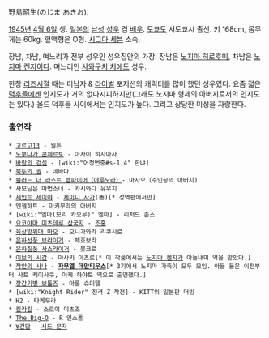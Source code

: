 野島昭生(のじま あきお).

[[1945년]] [[4월 6일]] 생. [[일본]]의 [[남성]] [[성우]] 겸 [[배우]]. [[도쿄]]도 서토쿄시 출신. 키 168cm, 몸무게는 60kg. 혈액형은 O형. [[시그마 세븐]] 소속.

장남, 차남, 며느리가 전부 성우인 성우집안의 가장. 장남은 [[노지마 히로후미]], 차남은 [[노지마 켄지]]이다. 며느리인 [[사와구치 치에]]도 성우.

한창 [[리즈시절]] 때는 미남자 & [[라이벌]] 포지션의 캐릭터를 많이 했던 성우였다. 요즘 젋은 [[덕후]]들에겐 인지도가 거의 없다시피하지만(그래도 노지마 형제의 아버지로서의 인지도는 있다.) 올드 덕후들 사이에서는 인지도가 높다. 그리고 상당한 미성을 자랑한다.

=== 출연작 ===
 * [[고르고13]] - 월튼
 * [[노부나가 콘체르토]] - 아자이 히사마사
 * [[바람의 검심]] - [wiki:"어정번중#s-1.4" 한냐]
 * [[북두의 권]] - 네바다
 * [[블러드 더 라스트 뱀파이어（야루도라）]]- 마사오（주인공의 아버지)
 * 사모님은 마법소녀 - 카시와다 유우지
 * [[세인트 세이야]] - [[제미니 사가]](善)[* 성역편에서만]
 * 엔젤하트 - 마키무라의 아버지
 * [wiki:"엠마(모리 카오루)" 엠마] - 리처드 존스
 * [[요코야마 미츠테루 삼국지]] - [[조홍]]
 * [[육상방위대 마오]] - 오니가와라 리쿠시로
 * [[은하선풍 브라이거]] - 체호보라
 * [[은하질풍 사스라이거]] - 붓코로
 * [[이브의 시간]] - 마사키 아츠로[* 이 작품에서는 [[노지마 켄지]]가 아들내미 역을 맡았다.]
 * [[작안의 샤나]] - '''[[자무엘 데만티우스]]'''[* 3기에서 노지마 가족이 모두 모임. 아들 둘은 이전부터 사토 케이사쿠, 이케 하야토 역으로 출연했다.]
 * [[장갑기병 보톰즈]] - 아론 슈미텔
 * [wiki:"Knight Rider" 전격 Z 작전] - KITT의 일본판 더빙
 * H2 - 타케무라
 * [[킬라킬]] - 소로이 미츠조
 * [[The Big-O]] - R 인스톨
 * [[∀건담]] - [[시드 문저]]
